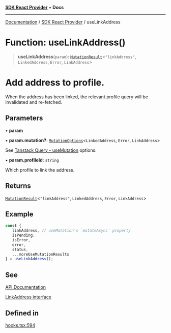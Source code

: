 [**SDK React Provider**](../index.mdx) • **Docs**

***

[Documentation](../../index.mdx) / [SDK React Provider](../index.mdx) / useLinkAddress

# Function: useLinkAddress()

> **useLinkAddress**(`param`): [`MutationResult`](../type-aliases/MutationResult.mdx)\<`"linkAddress"`, `LinkedAddress`, `Error`, `LinkAddress`\>

# Add address to profile.
When the address has been linked, the relevant profile query will be invalidated and re-fetched.

## Parameters

• **param**

• **param.mutation?**: [`MutationOptions`](../type-aliases/MutationOptions.mdx)\<`LinkedAddress`, `Error`, `LinkAddress`\>

See [Tanstack Query - useMutation](https://tanstack.com/query/latest/docs/framework/react/reference/useMutation) options.

• **param.profileId**: `string`

Which profile to link the address.

## Returns

[`MutationResult`](../type-aliases/MutationResult.mdx)\<`"linkAddress"`, `LinkedAddress`, `Error`, `LinkAddress`\>

## Example

```ts
const {
   linkAddress, // useMutation's `mutateAsync` property
   isPending,
   isError,
   error,
   status,
   ...moreUseMutationResults
} = useLinkAddress();
```

## See

[API Documentation](https://monerium.dev/api-docs#operation/profile-addresses)

[LinkAddress interface](/docs/SDK/interfaces/AuthContext.md)

## Defined in

[hooks.tsx:594](https://github.com/monerium/js-monorepo/blob/1f07b3662d18c631941e215c70068d205e95c304/packages/sdk-react-provider/src/lib/hooks.tsx#L594)
